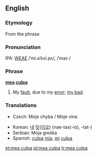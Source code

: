 {{wikipedia|Mea Culpa}}
==English==

===Etymology===
From the {{L.}} phrase

===Pronunciation===
IPA: [[WEAE]] /ˈmi.əˈkʌl.pʌ/, /ˈmaɪ-/

===Phrase===
'''[[mea]] [[culpa]]'''

# My [[fault]], due to my [[error]]; [[my bad]].

===Translations===
{{trans-top|My fault, due to my error}}
*Czech: Moje chyba / Moje vina
{{trans-mid}}
*Korean: [[내]] [[탓]]([[이오]]) (nae-tas(-io), -tat-)  
*Serbian: Moja greška
*Spanish: [[culpa]] [[mía]], [[mi]] [[culpa]]
{{trans-bottom}}

[[et:mea culpa]]
[[pl:mea culpa]]
[[tr:mea culpa]]